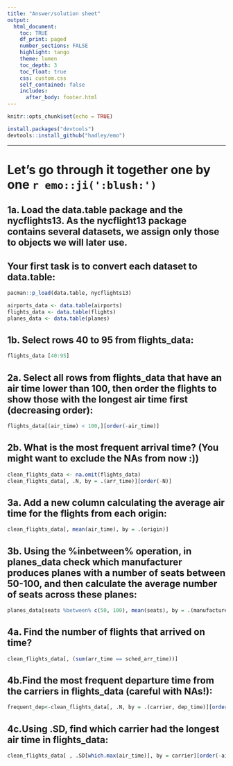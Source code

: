 ```yaml
---
title: "Answer/solution sheet"
output: 
  html_document:
    toc: TRUE
    df_print: paged
    number_sections: FALSE
    highlight: tango
    theme: lumen
    toc_depth: 3
    toc_float: true
    css: custom.css 
    self_contained: false
    includes:
      after_body: footer.html
---
```


```r
knitr::opts_chunk$set(echo = TRUE)

install.packages("devtools")
devtools::install_github("hadley/emo")
```
***

# Let's go through it together one by one `r emo::ji(':blush:')`

## 1a. Load the data.table package and the nycflights13. As the nycflight13 package contains several datasets, we assign only those to objects we will later use.
## Your first task is to convert each dataset to data.table:

```r
pacman::p_load(data.table, nycflights13)

airports_data <- data.table(airports)
flights_data <- data.table(flights)
planes_data <- data.table(planes)
```


## 1b. Select rows 40 to 95 from flights_data:


```r
flights_data [40:95]

```


## 2a. Select all rows from flights_data that have an air time lower than 100, then order the flights to show those with the longest air time first (decreasing order):


```r
flights_data[(air_time) < 100,][order(-air_time)]
```


## 2b. What is the most frequent arrival time? (You might want to exclude the NAs from now :))


```r
clean_flights_data <- na.omit(flights_data)
clean_flights_data[, .N, by = .(arr_time)][order(-N)]
```


## 3a. Add a new column calculating the average air time for the flights from each origin:


```r
clean_flights_data[, mean(air_time), by = .(origin)]
```


## 3b. Using the %inbetween% operation, in planes_data check which manufacturer produces planes with a number of seats between 50-100, and then calculate the average number of seats across these planes:


```r
planes_data[seats %between% c(50, 100), mean(seats), by = .(manufacturer)]
```


## 4a. Find the number of flights that arrived on time?


```r
clean_flights_data[, (sum(arr_time == sched_arr_time))]
```


## 4b.Find the most frequent departure time from the carriers in flights_data (careful with NAs!):


```r
frequent_dep<-clean_flights_data[, .N, by = .(carrier, dep_time)][order(N, decreasing = TRUE)]
```


## 4c.Using .SD, find which carrier had the longest air time in flights_data:


```r
clean_flights_data[ , .SD[which.max(air_time)], by = carrier][order(-air_time)]
```


